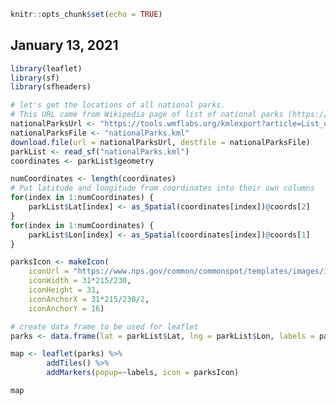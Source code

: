 
```{r setup, include=FALSE}
knitr::opts_chunk$set(echo = TRUE)
```

## January 13, 2021

```{r, echo=FALSE, message=FALSE, warning=FALSE}
library(leaflet)
library(sf)
library(sfheaders)

# let's get the locations of all national parks.
# This URL came from Wikipedia page of list of national parks (https://en.wikipedia.org/wiki/List_of_national_parks_of_the_United_States)
nationalParksUrl <- "https://tools.wmflabs.org/kmlexport?article=List_of_national_parks_of_the_United_States"
nationalParksFile <- "nationalParks.kml"
download.file(url = nationalParksUrl, destfile = nationalParksFile)
parkList <- read_sf("nationalParks.kml")
coordinates <- parkList$geometry

numCoordinates <- length(coordinates)
# Put latitude and longitude from coordinates into their own columns
for(index in 1:numCoordinates) {
    parkList$Lat[index] <- as_Spatial(coordinates[index])@coords[2]
}
for(index in 1:numCoordinates) {
    parkList$Lon[index] <- as_Spatial(coordinates[index])@coords[1]
}

parksIcon <- makeIcon(
    iconUrl = "https://www.nps.gov/common/commonspot/templates/images/icons/favicon.ico",
    iconWidth = 31*215/230,
    iconHeight = 31,
    iconAnchorX = 31*215/230/2,
    iconAnchorY = 16)

# create data frame to be used for leaflet
parks <- data.frame(lat = parkList$Lat, lng = parkList$Lon, labels = parkList$Name)

map <- leaflet(parks) %>%
        addTiles() %>%
        addMarkers(popup=~labels, icon = parksIcon)

map
```